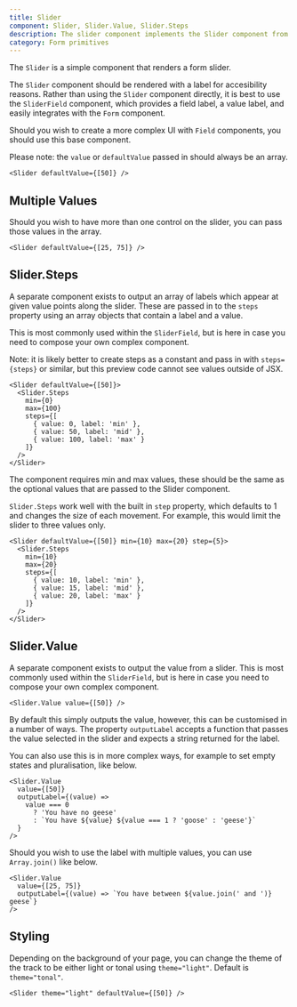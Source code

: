 ```yaml
---
title: Slider
component: Slider, Slider.Value, Slider.Steps
description: The slider component implements the Slider component from Radix, with default styling and the CSS prop.
category: Form primitives
---
```


The `Slider` is a simple component that renders a form slider.

The `Slider` component should be rendered with a label for accesibility reasons. Rather than using the `Slider` component directly, it is best to use the `SliderField` component, which provides a field label, a value label, and easily integrates with the `Form` component.

Should you wish to create a more complex UI with `Field` components, you should use this base component.

Please note: the `value` or `defaultValue` passed in should always be an array.

```tsx preview
<Slider defaultValue={[50]} />
```

## Multiple Values

Should you wish to have more than one control on the slider, you can pass those values in the array.

```tsx preview
<Slider defaultValue={[25, 75]} />
```

## Slider.Steps

A separate component exists to output an array of labels which appear at given value points along the slider. These are passed in to the `steps` property using an array objects that contain a label and a value.

This is most commonly used within the `SliderField`, but is here in case you need to compose your own complex component.

Note: it is likely better to create steps as a constant and pass in with `steps={steps}` or similar, but this preview code cannot see values outside of JSX.

```tsx preview
<Slider defaultValue={[50]}>
  <Slider.Steps
    min={0}
    max={100}
    steps={[
      { value: 0, label: 'min' },
      { value: 50, label: 'mid' },
      { value: 100, label: 'max' }
    ]}
  />
</Slider>
```

The component requires min and max values, these should be the same as the optional values that are passed to the Slider component.

`Slider.Steps` work well with the built in `step` property, which defaults to 1 and changes the size of each movement. For example, this would limit the slider to three values only.

```tsx
<Slider defaultValue={[50]} min={10} max={20} step={5}>
  <Slider.Steps
    min={10}
    max={20}
    steps={[
      { value: 10, label: 'min' },
      { value: 15, label: 'mid' },
      { value: 20, label: 'max' }
    ]}
  />
</Slider>
```

## Slider.Value

A separate component exists to output the value from a slider. This is most commonly used within the `SliderField`, but is here in case you need to compose your own complex component.

```tsx preview
<Slider.Value value={[50]} />
```

By default this simply outputs the value, however, this can be customised in a number of ways. The property `outputLabel` accepts a function that passes the value selected in the slider and expects a string returned for the label.

You can also use this is in more complex ways, for example to set empty states and pluralisation, like below.

```tsx preview
<Slider.Value
  value={[50]}
  outputLabel={(value) =>
    value === 0
      ? 'You have no geese'
      : `You have ${value} ${value === 1 ? 'goose' : 'geese'}`
  }
/>
```

Should you wish to use the label with multiple values, you can use `Array.join()` like below.

```tsx
<Slider.Value
  value={[25, 75]}
  outputLabel={(value) => `You have between ${value.join(' and ')} geese`}
/>
```

## Styling

Depending on the background of your page, you can change the theme of the track to be either light or tonal using `theme="light"`. Default is `theme="tonal"`.

```tsx preview
<Slider theme="light" defaultValue={[50]} />
```
